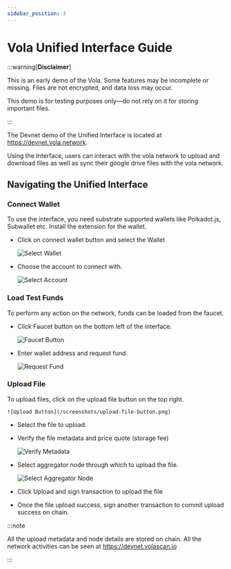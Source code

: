 ```yaml
---
sidebar_position: 3
---
```


# Vola Unified Interface Guide

:::warning[**Disclaimer**]

This is an early demo of the Vola. Some features may be incomplete or missing. Files are not encrypted, and data loss may occur.

This demo is for testing purposes only—do not rely on it for storing important files.

:::

The Devnet demo of the Unified Interface is located at https://devnet.vola.network.

Using the Interface, users can interact with the vola network to upload and download files as well as sync their google drive files with the vola network.

## Navigating the Unified Interface

### Connect Wallet

To use the interface, you need substrate supported wallets like Polkadot.js, Subwallet etc. Install the extension for the wallet.

- Click on connect wallet button and select the Wallet

  ![Select Wallet](/screenshots/select-wallet.png)

- Choose the account to connect with.

  ![Select Account](/screenshots/select-account.png)

### Load Test Funds

To perform any action on the network, funds can be loaded from the faucet.

- Click Faucet button on the bottom left of the interface.

  ![Faucet Button](/screenshots/faucet-button.png)

- Enter wallet address and request fund.

  ![Request Fund](/screenshots/request-fund.png)

### Upload File

To upload files, click on the upload file button on the top right.

    ![Upload Button](/screenshots/upload-file-button.png)

- Select the file to upload.
- Verify the file metadata and price quote (storage fee)

  ![Verify Metadata](/screenshots/verify-metadata.png)

- Select aggregator node through which to upload the file.

  ![Select Aggregator Node](/screenshots/select-aggregator-node.png)

- Click Upload and sign transaction to upload the file
- Once the file upload success, sign another transaction to commit upload success on chain.

:::note

All the upload metadata and node details are stored on chain. All the network activities can be seen at https://devnet.volascan.io

:::
